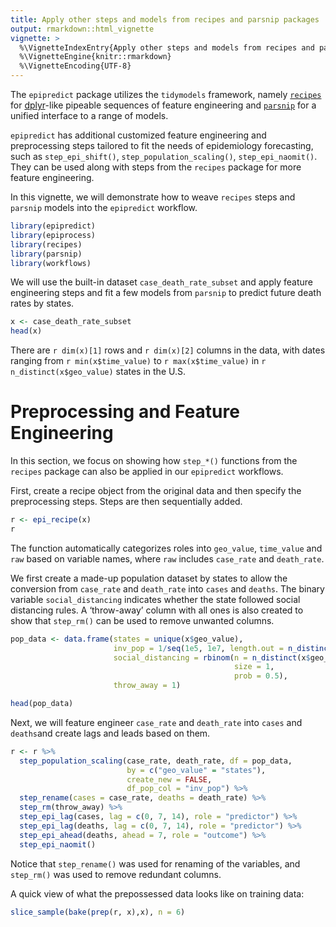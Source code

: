 ```yaml
---
title: Apply other steps and models from recipes and parsnip packages
output: rmarkdown::html_vignette
vignette: >
  %\VignetteIndexEntry{Apply other steps and models from recipes and parsnip packages}
  %\VignetteEngine{knitr::rmarkdown}
  %\VignetteEncoding{UTF-8}
---
```

The `epipredict` package utilizes the `tidymodels` framework, namely 
[`recipes`](https://recipes.tidymodels.org/) for 
[dplyr](https://dplyr.tidyverse.org/)-like pipeable sequences 
of feature engineering and [`parsnip`](https://parsnip.tidymodels.org/) for a 
unified interface to a range of models. 

`epipredict` has additional customized feature engineering and preprocessing steps 
tailored to fit the needs of epidemiology forecasting, such as `step_epi_shift()`, 
`step_population_scaling()`, `step_epi_naomit()`. They can be used along with 
steps from the `recipes` package for more feature engineering. 

In this vignette, we will demonstrate how to weave `recipes` steps and `parsnip`
models into the `epipredict` workflow. 

```r
library(epipredict)
library(epiprocess)
library(recipes)
library(parsnip)
library(workflows)
```

We will use the built-in dataset `case_death_rate_subset` and apply feature 
engineering steps and fit a few models from `parsnip` to predict future death 
rates by states. 
```r
x <- case_death_rate_subset
head(x)
```
There are `r dim(x)[1]` rows and `r dim(x)[2]` columns in the data, with dates
ranging from `r min(x$time_value)` to `r max(x$time_value)` in 
`r n_distinct(x$geo_value)` states in the U.S.

# Preprocessing and Feature Engineering

In this section, we focus on showing how `step_*()` functions from the `recipes`
package can also be applied in our `epipredict` workflows. 

First, create a recipe object from the original data and then specify the 
preprocessing steps. Steps are then sequentially added.

```r
r <- epi_recipe(x)
r
```

The function automatically categorizes roles into `geo_value`, `time_value` and 
`raw` based on variable names, where `raw` includes `case_rate` and `death_rate`. 

We first create a made-up population dataset by states to allow the conversion
from `case_rate` and `death_rate` into `cases` and  `deaths`. The binary variable
`social_distancing` indicates whether the state followed social distancing rules.
A 'throw-away' column with all ones is also created to show that `step_rm()` 
can be used to remove unwanted columns.
```r
pop_data <- data.frame(states = unique(x$geo_value),
                       inv_pop = 1/seq(1e5, 1e7, length.out = n_distinct(x$geo_value)),
                       social_distancing = rbinom(n = n_distinct(x$geo_value), 
                                                  size = 1,
                                                  prob = 0.5),
                       throw_away = 1)

head(pop_data)
```

Next, we will feature engineer `case_rate` and `death_rate` into `cases` and 
`deaths`and create lags and leads based on them. 

```r
r <- r %>%
  step_population_scaling(case_rate, death_rate, df = pop_data, 
                          by = c("geo_value" = "states"),
                          create_new = FALSE,
                          df_pop_col = "inv_pop") %>%
  step_rename(cases = case_rate, deaths = death_rate) %>%
  step_rm(throw_away) %>%
  step_epi_lag(cases, lag = c(0, 7, 14), role = "predictor") %>%
  step_epi_lag(deaths, lag = c(0, 7, 14), role = "predictor") %>%
  step_epi_ahead(deaths, ahead = 7, role = "outcome") %>%
  step_epi_naomit()
```

Notice that `step_rename()` was used for renaming of the variables, and `step_rm()`
was used to remove redundant columns.

A quick view of what the prepossessed data looks like on training data:

```r
slice_sample(bake(prep(r, x),x), n = 6)
```


















